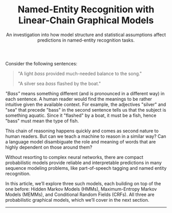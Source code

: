 

<Header>

# Named-Entity Recognition with Linear-Chain Graphical Models

<Abstract>
  An investigation into how model structure and statistical assumptions affect predictions
  in named-entity recognition tasks.
</Abstract>

</Header>

<HeroImage />

Consider the following sentences:

> "A light _bass_ provided much-needed balance to the song."
>
> "A silver sea _bass_ flashed by the boat."

_"Bass"_ means something different (and is pronounced in a different way) in each sentence. A human reader would find the meanings to be rather intuitive given the available context. For example, the adjectives "silver" and "sea" that precede "bass" in the second sentence tells us that the subject is something aquatic. Since it "flashed" by a boat, it must be a fish, hence "bass" must mean the type of fish.

This chain of reasoning happens quickly and comes as second nature to human readers. But can we teach a machine to reason in a similar way? Can a language model disambiguate the role and meaning of words that are highly dependent on those around them?

Without resorting to complex neural networks, there are compact probabilistic models provide reliable and interpretable predictions in many sequence modeling problems, like part-of-speech tagging and named entity recognition.

In this article, we’ll explore three such models, each building on top of the one before: Hidden Markov Models (HMMs), Maximum-Entropy Markov Models (MEMMs), and Conditional Random Fields (CRFs). All three are probabilistic graphical models, which we’ll cover in the next section.

---
